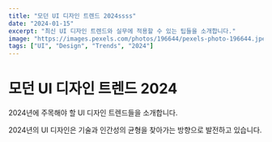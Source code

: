 ```yaml
---
title: "모던 UI 디자인 트렌드 2024ssss"
date: "2024-01-15"
excerpt: "최신 UI 디자인 트렌드와 실무에 적용할 수 있는 팁들을 소개합니다."
image: "https://images.pexels.com/photos/196644/pexels-photo-196644.jpeg?auto=compress&cs=tinysrgb&w=800"
tags: ["UI", "Design", "Trends", "2024"]
---
```


# 모던 UI 디자인 트렌드 2024

2024년에 주목해야 할 UI 디자인 트렌드들을 소개합니다.

2024년의 UI 디자인은 기술과 인간성의 균형을 찾아가는 방향으로 발전하고 있습니다.
